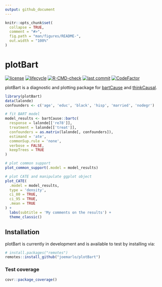 ```yaml
---
output: github_document
---
```


<!-- README.md is generated from README.Rmd. Please edit that file -->

```r
knitr::opts_chunk$set(
  collapse = TRUE,
  comment = "#>",
  fig.path = "man/figures/README-",
  out.width = "100%"
)
```

# plotBart

<!-- badges: start -->
[![license](https://img.shields.io/badge/license-MIT + file LICENSE-lightgrey.svg)](/LICENSE.md)
[![lifecycle](https://img.shields.io/badge/lifecycle-experimental-orange.svg)](https://www.tidyverse.org/lifecycle/#experimental)
[![R-CMD-check](https://github.com/joemarlo/plotBart/workflows/R-CMD-check/badge.svg)](https://github.com/joemarlo/plotBart/actions)
[![last commit](https://img.shields.io/github/last-commit/joemarlo/plotBart)](https://github.com/joemarlo/plotBart/commits/master)
[![CodeFactor](https://www.codefactor.io/repository/github/joemarlo/plotbart/badge)](https://www.codefactor.io/repository/github/joemarlo/plotbart)
<!-- badges: end -->

plotBart is a diagnostic and plotting package for [bartCause](https://github.com/vdorie/bartCause) and [thinkCausal](https://github.com/gperrett/thinkCausal_dev). 

```r
library(plotBart)
data(lalonde)
confounders <- c('age', 'educ', 'black', 'hisp', 'married', 'nodegr')

# fit BART model
model_results <- bartCause::bartc(
  response = lalonde[['re78']],
  treatment = lalonde[['treat']],
  confounders = as.matrix(lalonde[, confounders]),
  estimand = 'ate',
  commonSup.rule = 'none',
  verbose = FALSE,
  keepTrees = TRUE
)

# plot common support
plot_common_support(.model = model_results)

# plot CATE and manipulate ggplot object
plot_CATE(
  .model = model_results, 
  type = 'density', 
  ci_80 = TRUE, 
  ci_95 = TRUE,
  .mean = TRUE
) + 
  labs(subtitle = 'My comments on the results') +
  theme_classic()
```


## Installation

plotBart is currently in development and is available to test by installing via:

``` r
# install.packages("remotes")
remotes::install_github("joemarlo/plotBart")
```

### Test coverage

```r
covr::package_coverage()
```


